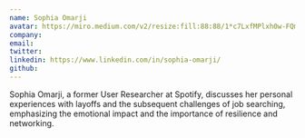 ```yaml
---
name: Sophia Omarji
avatar: https://miro.medium.com/v2/resize:fill:88:88/1*c7LxfMPlxh0w-FQmV3kHVA@2x.jpeg
company: 
email: 
twitter: 
linkedin: https://www.linkedin.com/in/sophia-omarji/
github: 
---
```

Sophia Omarji, a former User Researcher at Spotify, discusses her personal experiences with layoffs and the subsequent challenges of job searching, emphasizing the emotional impact and the importance of resilience and networking.
